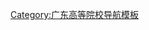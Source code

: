 {{Navbox
| name   = 华南联合大学
| title  = [[华南联合大学]]
| titlestyle = 
| image  = 
| bodyclass = hlist

| group1 = 源自
| list1  = 
* [[广东国民大学|私立广东国民大学]]
* [[私立文化大學|私立文化大学]]
* [[私立廣州大學|私立广州大学]]
* [[私立广州法学院]]

| group2 = 并入
| list2  =
{{Navbox subgroup
| group1 = 本地
| list1 = 
* [[中山大学]]
* [[华南理工大学]]
* [[华南师范大学]]

| group2= 外地
| list2 = 
* [[中南财经政法大学]]
}}
}}<noinclude>
[[Category:广东高等院校导航模板]]
</noinclude>